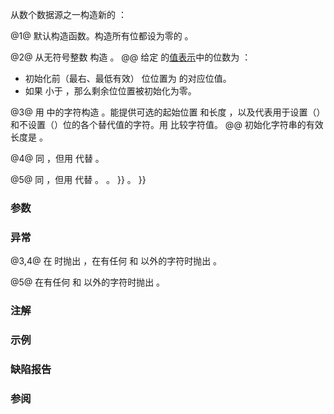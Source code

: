 {{cpp/utility/bitset/title|bitset}}
{{cpp/utility/bitset/navbar}}
{{dcl begin}}
{{dcla|num=1|constexpr=c++11|noexcept=c++11|
bitset();
}}
{{dcl rev multi|num=2|until1=c++11|dcl1=
bitset( unsigned long val );
|dcl2=
constexpr bitset( unsigned long long val ) noexcept;
}}
{{dcla|num=3|constexpr=c++23|1=
template&lt; class CharT, class Traits, class Alloc &gt;
explicit bitset
    ( const std::basic_string&lt;CharT, Traits, Alloc&gt;&amp; str,
      typename std::basic_string
                   &lt;CharT, Traits, Alloc&gt;::size_type pos = 0,
      typename std::basic_string&lt;CharT, Traits, Alloc&gt;::size_type
          n = std::basic_string&lt;CharT, Traits, Alloc&gt;::npos,
      CharT zero = CharT('0'), CharT one = CharT('1') );
}}
{{dcla|num=4|since=c++26|1=
template&lt; class CharT, class Traits &gt;
constexpr explicit bitset
    ( std::basic_string_view&lt;CharT, Traits&gt; str,
      std::size_t pos = 0, std::size_t n = std::size_t(-1),
      CharT zero = CharT('0'), CharT one = CharT('1') );
}}
{{dcla|num=5|since=c++11|constexpr=c++23|1=
template&lt; class CharT &gt;
explicit bitset( const CharT* str, std::size_t n = std::size_t(-1),
                 CharT zero = CharT('0'), CharT one = CharT('1') );
}}
{{dcl end}}

从数个数据源之一构造新的 {{tt|bitset}}：

@1@ 默认构造函数。构造所有位都设为零的 {{tt|bitset}}。

@2@ 从无符号整数 {{c|val}} 构造 {{tt|bitset}}。
@@ 给定 {{rev inl|until=c++11|{{c/core|unsigned long}}}}{{rev inl|since=c++11|{{c/core|unsigned long long}}}} 的[[cpp/language/object#对象表示与值表示|值表示]]中的位数为 {{c|S}}：
* 初始化前（最右、最低有效）{{c|std::min(S, N)}} 位位置为 {{c|val}} 的对应位值。
* 如果 {{c|S}} 小于 {{c|N}}，那么剩余位位置被初始化为零。

@3@ 用 {{c|str}} 中的字符构造 {{tt|bitset}}。能提供可选的起始位置 {{c|pos}} 和长度 {{c|n}}，以及代表用于设置（{{c|one}}）和不设置（{{c|zero}}）位的各个替代值的字符。用 {{tt|Traits::eq()}} 比较字符值。
@@ 初始化字符串的有效长度是 {{c|std::min(n, str.size() - pos)}}。

@4@ 同 {{v|3}}，但用 {{lc|std::basic_string_view}} 代替 {{lc|std::basic_string}}。

@5@ 同 {{v|3}}，但用 {{c/core|const CharT*}} 代替 {{lc|std::basic_string}}。
{{rev begin}}
{{rev|until=c++26|
等价于 {{c multi|bitset(n {{==}} std::basic_string&lt;CharT&gt;::npos|          ? std::basic_string&lt;CharT&gt;(str)|          : std::basic_string&lt;CharT&gt;(str, n), 0, n, zero, one)}}。
}}
{{rev|since=c++26|
等价于 {{c multi|bitset(n {{==}} std::basic_string_view&lt;CharT&gt;::npos|          ? std::basic_string_view&lt;CharT&gt;(str)|          : std::basic_string_view&lt;CharT&gt;(str, n), 0, n, zero, one)}}。
}}
{{rev end}}

===参数===
{{par begin}}
{{par|val|用于初始化 {{tt|bitset}} 的数值}}
{{par|str|用于初始化 {{tt|bitset}} 的字符串}}
{{par|pos|{{c|str}} 中的起始偏移}}
{{par|n|使用来自 {{c|str}} 的字符数}}
{{par|zero|在 {{c|str}} 中表示已设置位的代用字符}}
{{par|one|在 {{c|str}} 中表示未设置位的代用字符}}
{{par end}}

===异常===
@3,4@ 在 {{c|pos &gt; str.size()}} 时抛出 {{lc|std::out_of_range}}，在有任何 {{c|zero}} 和 {{c|one}} 以外的字符时抛出 {{lc|std::invalid_argument}}。

@5@ 在有任何 {{c|zero}} 和 {{c|one}} 以外的字符时抛出 {{lc|std::invalid_argument}}。

===注解===
{{ftm begin}}
{{ftm|__cpp_lib_constexpr_bitset|std=C++23|value=202207L|给重载 {{vl|3,5}} 添加 constexpr 使 {{tt|std::bitset}} 更 constexpr}}
{{ftm|__cpp_lib_bitset|std=C++26|value=202306L|添加重载 {{vl|4}} {{tt|std::bitset}} 的 {{lc|std::string_view}} 接口}}
{{ftm end}}

===示例===
{{example
|code=
#include &lt;bitset&gt;
#include &lt;string&gt;
#include &lt;iostream&gt;
#include &lt;climits&gt;

int main() 
{
    // 空构造函数 (1)
    std::bitset&lt;8&gt; b1; // [0,0,0,0,0,0,0,0]
    
    // unsigned long long 构造函数 (2)
    std::bitset&lt;8&gt; b2(42);          // [0,0,1,0,1,0,1,0]
    std::bitset&lt;70&gt; bl(ULLONG_MAX); // [0,0,0,0,0,0,1,1,1,...,1,1,1]（在 C++11 中）
    std::bitset&lt;8&gt; bs(0xfff0);      // [1,1,1,1,0,0,0,0]
    
    // 字符串构造函数 (3)
    std::string bit_string = "110010";
    std::bitset&lt;8&gt; b3(bit_string);       // [0,0,1,1,0,0,1,0]
    std::bitset&lt;8&gt; b4(bit_string, 2);    // [0,0,0,0,0,0,1,0]
    std::bitset&lt;8&gt; b5(bit_string, 2, 3); // [0,0,0,0,0,0,0,1]
    
    // 使用自定义零/一数字的字符串构造函数 (3)
    std::string alpha_bit_string = "aBaaBBaB";
    std::bitset&lt;8&gt; b6(alpha_bit_string, 0, alpha_bit_string.size(),
                      'a', 'B');         // [0,1,0,0,1,1,0,1]
    
    // 使用自定义数字的 char* 构造函数 (5)
    std::bitset&lt;8&gt; b7("XXXXYYYY", 8, 'X', 'Y'); // [0,0,0,0,1,1,1,1]
    
    std::cout &lt;&lt;   "b1: " &lt;&lt; b1 &lt;&lt; "\nb2: " &lt;&lt; b2 &lt;&lt; "\nbl: " &lt;&lt; bl
              &lt;&lt; "\nbs: " &lt;&lt; bs &lt;&lt; "\nb3: " &lt;&lt; b3 &lt;&lt; "\nb4: " &lt;&lt; b4
              &lt;&lt; "\nb5: " &lt;&lt; b5 &lt;&lt; "\nb6: " &lt;&lt; b6 &lt;&lt; "\nb7: " &lt;&lt; b7 &lt;&lt; '\n';
}
|p=true
|output=
b1: 00000000
b2: 00101010
bl: 0000001111111111111111111111111111111111111111111111111111111111111111
bs: 11110000
b3: 00110010
b4: 00000010
b5: 00000001
b6: 01001101
b7: 00001111
}}

===缺陷报告===
{{dr list begin}}
{{dr list item|wg=lwg|dr=396|std=C++98|before=重载 {{v|3}} 中使用的零字符和一字符是 {{c|0}} 和 {{c|1}}（它们并不与 {{c|'0'}} 和 {{c|'1'}} 对应）|after=添加参数以提供这些字符的值}}
{{dr list item|wg=lwg|dr=457|std=C++98|before=重载 {{v|2}} 中，{{c|S}} 是 {{c|CHAR_BIT * sizeof(unsigned long)}}，&lt;br&gt;但 {{c/core|unsigned long}} 不保证会使用它所有的位来表示它的值|after=改成考虑值表示的位数}}
{{dr list item|wg=lwg|dr=2250|std=C++98|before={{c|pos &gt; str.size()}} 是 {{c|true}} 时的行为未定义|after=此时始终会抛出异常}}
{{dr list end}}

===参阅===
{{dsc begin}}
{{dsc inc|cpp/utility/bitset/dsc set}}
{{dsc inc|cpp/utility/bitset/dsc reset}}
{{dsc end}}

{{langlinks|de|en|es|fr|it|ja|pt|ru}}